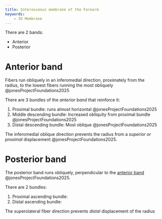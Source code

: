 ```yaml
---
title: Interosseous membrane of the Forearm
keywords:
    - IO Membrane
---
```



There are 2 bands:

- Anterior
- Posterior


# Anterior band

Fibers run obliquely in an inferomedial direction, proximately from the radius, to the lowest fibers running the most obliquely @jonesProjectFoundations2025

There are 3 bundles of the *anterior band* that reinforce it:

1. Proximal bundle: runs almost horizontal @jonesProjectFoundations2025
1. Middle descending bundle: Increased obliquity from proximal bundle @jonesProjectFoundations2025
1. Distal descending bundle: Most oblique @jonesProjectFoundations2025

The inferomedial oblique direction prevents the radius from a *superior or proximal* displacement @jonesProjectFoundations2025.

# Posterior band


The posterior band runs obliquely, perpendicular to the [anterior band](#anterior-band) @jonesProjectFoundations2025.

There are 2 bundles:

1. Proximal ascending bundle:
1. Distal ascending bundle: 

The superolateral fiber direction prevents *distal* displacement of the radius